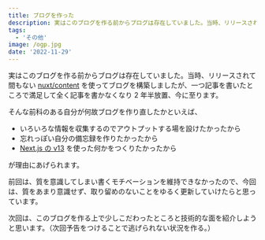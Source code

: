 ```yaml
---
title: ブログを作った
description: 実はこのブログを作る前からブログは存在していました。当時、リリースされて間もない nuxt/content を使ってブログを構築しましたが...
tags:
  - 'その他'
image: /ogp.jpg
date: '2022-11-29'
---
```


実はこのブログを作る前からブログは存在していました。当時、リリースされて間もない [nuxt/content](https://content.nuxtjs.org/) を使ってブログを構築しましたが、一つ記事を書いたところで満足して全く記事を書かなくなり 2 年半放置、今に至ります。

そんな前科のある自分が何故ブログを作り直したかといえば、

- いろいろな情報を収集するのでアウトプットする場を設けたかったから
- 忘れっぽい自分の備忘録を作りたかったから
- [Next.js の v13](https://nextjs.org/blog/next-13) を使った何かをつくりたかったから

が理由にあげられます。

前回は、質を意識してしまい書くモチベーションを維持できなかったので、今回は、質をあまり意識せず、取り留めのないことをゆるく更新していけたらと思っています。

次回は、このブログを作る上で少しこだわったところと技術的な面を紹介しようと思います。（次回予告をつけることで逃げられない状況を作る。）
